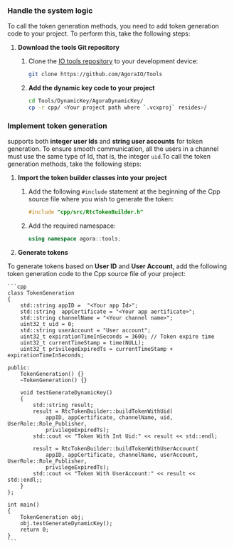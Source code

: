 ### Handle the system logic

To call the token generation methods, you need to add <Vg k="COMPANY" /> token generation code to your project. To perform this, take the following steps:

1.  **Download the <Vg k="COMPANY" /> tools Git repository**

    1. Clone the [<Vg k="COMPANY" /> IO tools repository](https://github.com/AgoraIO/Tools/tree/master/DynamicKey/AgoraDynamicKey/csharp/src/AgoraIO) to your development device:

        ```sh
        git clone https://github.com/AgoraIO/Tools
        ```

    2. **Add the <Vg k="COMPANY" /> dynamic key code to your project**

        ```sh
        cd Tools/DynamicKey/AgoraDynamicKey/
        cp -r cpp/ <Your project path where `.vcxproj` resides>/
        ```
### Implement token generation

<Vg k="AGORA_BACKEND" /> supports both **integer user Ids** and **string user accounts** for token generation. To ensure smooth communication, all the users in a channel must use the same type of Id, that is, the integer `uid`.To call the token generation methods, take the following steps:

1.  **Import the <Vg k="COMPANY" /> token builder classes into your project**

    1. Add the following `#include` statement at the beginning of the Cpp source file where you wish to generate the <Vg k="COMPANY" /> token:

        ```cpp
        #include "cpp/src/RtcTokenBuilder.h"
        ```

    2. Add the required namespace:

        ```cpp
        using namespace agora::tools;
        ```

1. **Generate tokens**

To generate tokens based on **User ID** and **User Account**, add the following token generation code to the Cpp source file of your <Vpl k="NAME" /> project:

    ```cpp
    class TokenGeneration
    {
        std::string appID =  "<Your app Id>";
        std::string  appCertificate = "<Your app aertificate>";
        std::string channelName = "<Your channel name>";
        uint32_t uid = 0;
        std::string userAccount = "User account";
        uint32_t expirationTimeInSeconds = 3600; // Token expire time
        uint32_t currentTimeStamp = time(NULL);
        uint32_t privilegeExpiredTs = currentTimeStamp + expirationTimeInSeconds;

    public:
        TokenGeneration() {}
        ~TokenGeneration() {}

        void testGenerateDynamicKey()
        {
            std::string result;
            result = RtcTokenBuilder::buildTokenWithUid( 
                appID, appCertificate, channelName, uid, UserRole::Role_Publisher,
                privilegeExpiredTs);
            std::cout << "Token With Int Uid:" << result << std::endl;

            result = RtcTokenBuilder::buildTokenWithUserAccount(
                appID, appCertificate, channelName, userAccount, UserRole::Role_Publisher,
                privilegeExpiredTs);
            std::cout << "Token With UserAccount:" << result << std::endl;;
        }
    };

    int main() 
    {
        TokenGeneration obj;
        obj.testGenerateDynamicKey();
        return 0;
    }
    ```
